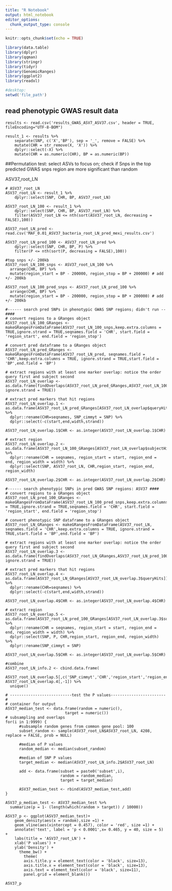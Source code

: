 ---
title: "R Notebook"
output: html_notebook
editor_options: 
  chunk_output_type: console
---

```{r setup, include=FALSE}
knitr::opts_chunk$set(echo = TRUE)

library(data.table)
library(dplyr)
library(qqman)
library(stringr)
library(tidyr)
library(GenomicRanges)
library(ggplot2)
library(readxl)

#desktop:
setwd('file_path')

```

## read phenotypic GWAS result data

```{data}
results <- read.csv('results_GWAS_ASV7_ASV37.csv', header = TRUE, fileEncoding="UTF-8-BOM")

result_1 <- results %>% 
    separate(SNP, c('X','BP'), sep = '_', remove = FALSE) %>%
    mutate(CHR = str_remove(X, 'X')) %>%
    dplyr::select(-X) %>%
    mutate(CHR = as.numeric(CHR), BP = as.numeric(BP))

```

##Permutation test: select ASVs to focus on; check if Snps in the top predicted GWAS snps region are more significant than random

ASV37_root_LN
```{ASV}
# ASV37_root_LN
ASV37_root_LN <- result_1 %>%
    dplyr::select(SNP, CHR, BP, ASV37_root_LN)

ASV37_root_LN_100 <- result_1 %>%
    dplyr::select(SNP, CHR, BP, ASV37_root_LN) %>%
    filter(ASV37_root_LN <= nth(sort(ASV37_root_LN, decreasing = FALSE),100))

ASV37_root_LN_pred <- read.csv('MAF_0.01_ASV37_bacteria_root_LN_pred_mexi_results.csv')

ASV37_root_LN_pred_100 <- ASV37_root_LN_pred %>%
    dplyr::select(SNP, CHR, BP, P) %>%
    filter(P <= nth(sort(P, decreasing = FALSE),100))

#top snps +/- 200kb
ASV37_root_LN_100_snps <- ASV37_root_LN_100 %>%
  arrange(CHR, BP) %>%
  mutate(region_start = BP - 200000, region_stop = BP + 200000) # add +/- 200kb

ASV37_root_LN_100_pred_snps <- ASV37_root_LN_pred_100 %>%
  arrange(CHR, BP) %>%
  mutate(region_start = BP - 200000, region_stop = BP + 200000) # add +/- 200kb

#------ search pred SNPs in phenotypic GWAS SNP regions; didn't run --####
# convert regions to a GRanges object
ASV37_root_LN_100_GRanges <- makeGRangesFromDataFrame(ASV37_root_LN_100_snps,keep.extra.columns = TRUE,ignore.strand = TRUE,seqnames.field = 'CHR', start.field = 'region_start', end.field = 'region_stop')

# convert pred dataframe to a GRanges object
ASV37_root_LN_pred_GRanges <- makeGRangesFromDataFrame(ASV37_root_LN_pred, seqnames.field = 'CHR',keep.extra.columns = TRUE, ignore.strand = TRUE,start.field = 'BP',end.field = 'BP')

# extract regions with at least one marker overlap: notice the order query first and subject second
ASV37_root_LN_overlap <- as.data.frame(findOverlaps(ASV37_root_LN_pred_GRanges,ASV37_root_LN_100_GRanges, ignore.strand = TRUE))

# extract pred markers that hit regions
ASV37_root_LN_overlap.1 <- as.data.frame(ASV37_root_LN_pred_GRanges[ASV37_root_LN_overlap$queryHits]) %>%
  dplyr::rename(CHR=seqnames, SNP_cimmyt = SNP) %>%
  dplyr::select(-c(start,end,width,strand)) 

ASV37_root_LN_overlap.1$CHR <- as.integer(ASV37_root_LN_overlap.1$CHR)

# extract region
ASV37_root_LN_overlap.2 <- as.data.frame(ASV37_root_LN_100_GRanges[ASV37_root_LN_overlap$subjectHits]) %>%
  dplyr::rename(CHR = seqnames, region_start = start, region_end = end, region_width = width) %>%
  dplyr::select(SNP, ASV37_root_LN, CHR,region_start, region_end, region_width) 

ASV37_root_LN_overlap.2$CHR <- as.integer(ASV37_root_LN_overlap.2$CHR)

#------ search phenotypic SNPs in pred GWAS SNP regions: ASV37 ####
# convert regions to a GRanges object
ASV37_root_LN_pred_100_GRanges <- makeGRangesFromDataFrame(ASV37_root_LN_100_pred_snps,keep.extra.columns = TRUE,ignore.strand = TRUE,seqnames.field = 'CHR', start.field = 'region_start', end.field = 'region_stop')

# convert phenotypic SNP dataframe to a GRanges object
ASV37_root_LN_GRanges <- makeGRangesFromDataFrame(ASV37_root_LN, seqnames.field = 'CHR',keep.extra.columns = TRUE, ignore.strand = TRUE,start.field = 'BP',end.field = 'BP')

# extract regions with at least one marker overlap: notice the order query first and subject second
ASV37_root_LN_overlap.3 <- as.data.frame(findOverlaps(ASV37_root_LN_GRanges,ASV37_root_LN_pred_100_GRanges, ignore.strand = TRUE))

# extract pred markers that hit regions
ASV37_root_LN_overlap.4 <- as.data.frame(ASV37_root_LN_GRanges[ASV37_root_LN_overlap.3$queryHits]) %>%
  dplyr::rename(CHR=seqnames) %>%
  dplyr::select(-c(start,end,width,strand)) 

ASV37_root_LN_overlap.4$CHR <- as.integer(ASV37_root_LN_overlap.4$CHR)

# extract region
ASV37_root_LN_overlap.5 <- as.data.frame(ASV37_root_LN_pred_100_GRanges[ASV37_root_LN_overlap.3$subjectHits]) %>%
  dplyr::rename(CHR = seqnames, region_start = start, region_end = end, region_width = width) %>%
  dplyr::select(SNP, P, CHR,region_start, region_end, region_width) %>% 
  dplyr::rename(SNP_cimmyt = SNP)

ASV37_root_LN_overlap.5$CHR <- as.integer(ASV37_root_LN_overlap.5$CHR)

#combine
ASV37_root_LN_info.2 <- cbind.data.frame(
  ASV37_root_LN_overlap.5[,c('SNP_cimmyt','CHR','region_start','region_end','region_width','P')], ASV37_root_LN_overlap.4[,-1]) %>%
  unique()

# ---------------------------test the P values------------------------#
# container for output
ASV37_median_test <- data.frame(random = numeric(),
                          target = numeric())
# subsampling and overlaps
for(i in 1:9999) {
      #subsample random genes from common gene pool: 100
      subset_random <- sample(ASV37_root_LN$ASV37_root_LN, 4208, replace = FALSE, prob = NULL)
    
      #median of P values 
      random_median <- median(subset_random)
      
      #median of SNP P values
      target_median <- median(ASV37_root_LN_info.2$ASV37_root_LN)
      
      add <- data.frame(subset = paste0('subset',i),
                        random = random_median, 
                        target = target_median) 
      
      ASV37_median_test <- rbind(ASV37_median_test,add)
} 

ASV37_p_median_test <- ASV37_median_test %>%
  summarize(p = 1- (length(which(random > target)) / 10000))

ASV37_p <- ggplot(ASV37_median_test)+
    geom_density(aes(x = random),size =1) +
    geom_vline(aes(xintercept = 0.457), color = 'red', size =1) +
    annotate('text', label = 'p < 0.0001',x= 0.465, y = 40, size = 5) +
    labs(title = 'ASV37_root_LN') +
    xlab('P values') +
    ylab('Density') +
      theme_bw() +
        theme(
        axis.title.y = element_text(color = 'black', size=13),
        axis.title.x = element_text(color = 'black', size=13),
        axis.text = element_text(color = 'black', size=11),
        panel.grid = element_blank())

ASV37_p

```

